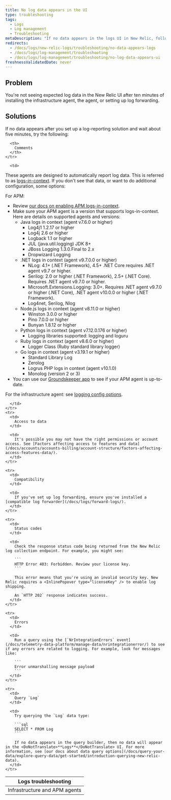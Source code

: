 ```yaml
---
title: No log data appears in the UI
type: troubleshooting
tags:
  - Logs
  - Log management
  - Troubleshooting
metaDescription: "If no data appears in the logs UI in New Relic, follow these troubleshooting tips."
redirects:
  - /docs/logs/new-relic-logs/troubleshooting/no-data-appears-logs
  - /docs/logs/log-management/troubleshooting
  - /docs/logs/log-management/troubleshooting/no-log-data-appears-ui
freshnessValidatedDate: never
---
```


## Problem

You're not seeing expected log data in the New Relic UI after ten minutes of installing the infrastructure agent, the <InlinePopover type="apm" /> agent, or setting up log forwarding.

## Solutions

If no data appears after you set up a log-reporting solution and wait about five minutes, try the following:

<table>
  <thead>
    <tr>
      <th>
        Logs troubleshooting
      </th>

      <th>
        Comments
      </th>
    </tr>
  </thead>

  <tbody>
    <tr>
      <td>
        Infrastructure and APM agents
      </td>

      <td>
These agents are designed to automatically report log data. This is referred to as [logs-in-context](/docs/logs/logs-context/logs-in-context). If you don't see that data, or want to do additional configuration, some options: 

For APM: 
* Review [our docs on enabling APM logs-in-context](/docs/logs/logs-context/get-started-logs-context).
* Make sure your APM agent is a version that supports logs-in-context. Here are details on supported agents and versions:
  * Java logs in context (agent v7.6.0 or higher)
      * Log4j1 1.2.17 or higher
      * Log4j 2.6 or higher
      * Logback 1.1 or higher
      * JUL (java.util.logging) JDK 8+
      * JBoss Logging 1.3.0.Final to 2.x
      * Dropwizard Logging
  * .NET logs in context (agent v9.7.0.0 or higher)
      * NLog: 4.1+ (.NET Framework), 4.5+ .NET Core requires .NET agent v9.7 or higher.
      * Serilog: 2.0 or higher (.NET Framework), 2.5+ (.NET Core). Requires .NET agent v9.7.0 or higher. 
      * Microsoft.Extensions.Logging: 3.0+. Requires .NET agent v9.7.0 or higher (.NET Core), .NET agent v10.0.0 or higher (.NET Framework).
      * Log4net, Serilog, Nlog
  * Node.js logs in context (agent v8.11.0 or higher)
      * Winston 3.0.0 or higher
      * Pino 7.0.0 or higher
      * Bunyan 1.8.12 or higher
  * Python logs in context (agent v7.12.0.176 or higher)
      * Logging libraries supported: logging and loguru
  * Ruby logs in context (agent v8.6.0 or higher)
      * Logger Class (Ruby standard library logger)
  * Go logs in context (agent v3.19.1 or higher)
      * Standard Library Log
      * Zerolog
      * Logrus
PHP logs in context (agent v10.1.0)
      * Monolog (version 2 or 3)
* You can use our [Groundskeeper app](https://onenr.io/0OQMXd57DjG) to see if your APM agent is up-to-date.

For the infrastructure agent: see [logging config options](/docs/infrastructure/install-infrastructure-agent/configuration/infrastructure-agent-configuration-settings/#logging-variables).

      </td>
    </tr>
    <tr>
      <td>
        Access to data
      </td>

      <td>
        It's possible you may not have the right permissions or account access. See [Factors affecting access to features and data](/docs/accounts/accounts-billing/account-structure/factors-affecting-access-features-data/).
      </td>
    </tr>

    <tr>
      <td>
        Compatibility
      </td>

      <td>
        If you've set up log forwarding, ensure you've installed a [compatible log forwarder](/docs/logs/forward-logs/).
      </td>
    </tr>

    <tr>
      <td>
        Status codes
      </td>

      <td>
        Check the response status code being returned from the New Relic log collection endpoint. For example, you might see:

        ```
        HTTP Error 403: Forbidden. Review your license key.
        ```

        This error means that you're using an invalid security key. New Relic requires a <InlinePopover type="licenseKey" /> to enable log shipping.

        An `HTTP 202` response indicates success.
      </td>
    </tr>

    <tr>
      <td>
        Errors
      </td>

      <td>
        Run a query using the [`NrIntegrationErrors` event](/docs/telemetry-data-platform/manage-data/nrintegrationerror/) to see if any errors are related to logging. For example, look for messages like:

        ```
        Error unmarshalling message payload
        ```
      </td>
    </tr>

    <tr>
      <td>
        Query `Log`
      </td>

      <td>
        Try querying the `Log` data type:

        ```sql
        SELECT * FROM Log
        ```

        If no data appears in the query builder, then no data will appear in the <DoNotTranslate>**Logs**</DoNotTranslate> UI. For more information, see [our docs about data query options](/docs/query-your-data/explore-query-data/get-started/introduction-querying-new-relic-data).
      </td>
    </tr>
  </tbody>
</table>

